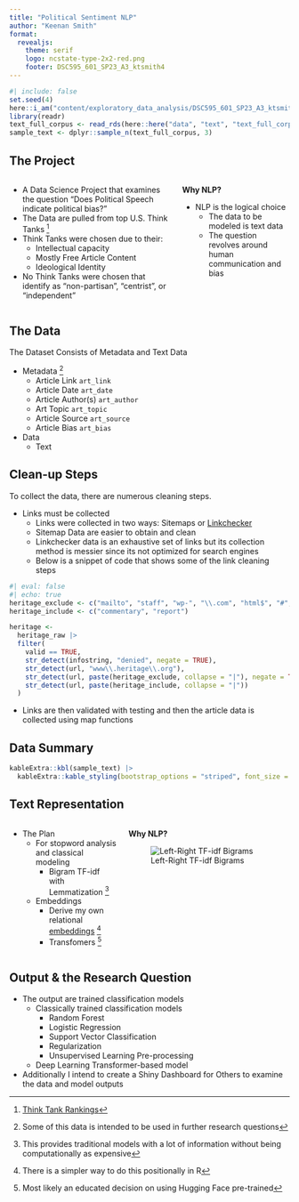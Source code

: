 ```yaml
---
title: "Political Sentiment NLP"
author: "Keenan Smith"
format:
  revealjs:
    theme: serif
    logo: ncstate-type-2x2-red.png
    footer: DSC595_601_SP23_A3_ktsmith4
---
```


```r
#| include: false
set.seed(4)
here::i_am("content/exploratory_data_analysis/DSC595_601_SP23_A3_ktsmith4.qmd")
library(readr)
text_full_corpus <- read_rds(here::here("data", "text", "text_full_corpus.rds"))
sample_text <- dplyr::sample_n(text_full_corpus, 3)
```



## The Project {.smaller}

:::: {.columns}

::: {.column width="60%"}

- A Data Science Project that examines the question "Does Political Speech indicate political bias?"
- The Data are pulled from top U.S. Think Tanks ^[[Think Tank Rankings](https://academicinfluence.com/inflection/study-guides/influential-think-tanks)]
- Think Tanks were chosen due to their:
  - Intellectual capacity
  - Mostly Free Article Content
  - Ideological Identity
- No Think Tanks were chosen that identify as "non-partisan", "centrist", or "independent"

:::


::: {.column width="40%"}

**Why NLP?**

- NLP is the logical choice
  - The data to be modeled is text data
  - The question revolves around human communication and bias

:::

::::

## The Data {.smaller}

The Dataset Consists of Metadata and Text Data

- Metadata ^[Some of this data is intended to be used in further research questions]
  - Article Link `art_link`
  - Article Date `art_date`
  - Article Author(s) `art_author`
  - Art Topic `art_topic`
  - Article Source `art_source`
  - Article Bias `art_bias`
- Data
  - Text

## Clean-up Steps {.smaller}

To collect the data, there are numerous cleaning steps. 

- Links must be collected
  - Links were collected in two ways: Sitemaps or [Linkchecker](https://linkchecker.github.io/linkchecker/)
  - Sitemap Data are easier to obtain and clean
  - Linkchecker data is an exhaustive set of links but its collection method is messier since its not optimized for search engines
  - Below is a snippet of code that shows some of the link cleaning steps
  
```r
#| eval: false
#| echo: true
heritage_exclude <- c("mailto", "staff", "wp-", "\\.com", "html$", "#", "\\?", "%", "=")
heritage_include <- c("commentary", "report")

heritage <-
  heritage_raw |>
  filter(
    valid == TRUE,
    str_detect(infostring, "denied", negate = TRUE),
    str_detect(url, "www\\.heritage\\.org"),
    str_detect(url, paste(heritage_exclude, collapse = "|"), negate = TRUE),
    str_detect(url, paste(heritage_include, collapse = "|"))
  )
```

- Links are then validated with testing and then the article data is collected using map functions

::: footer
:::

## Data Summary {.scrollable}

```r
kableExtra::kbl(sample_text) |>
  kableExtra::kable_styling(bootstrap_options = "striped", font_size = 7)
```

## Text Representation {.smaller}

:::: {.columns}

::: {.column width="40%"}

- The Plan
  - For stopword analysis and classical modeling
    - Bigram TF-idf with Lemmatization ^[This provides traditional models with a lot of information without being computationally as expensive]
  - Embeddings
    - Derive my own relational [embeddings](https://smltar.com/embeddings.html) ^[There is a simpler way to do this positionally in R]
    - Transfomers ^[Most likely an educated decision on using Hugging Face pre-trained]

:::


::: {.column width="60%"}

**Why NLP?**

![Left-Right TF-idf Bigrams](leftright_bigram.png)

:::

::::


## Output & the Research Question {.smaller}

- The output are trained classification models
  - Classically trained classification models
    - Random Forest
    - Logistic Regression
    - Support Vector Classification
    - Regularization
    - Unsupervised Learning Pre-processing
  - Deep Learning Transformer-based model
- Additionally I intend to create a Shiny Dashboard for Others to examine the data and model outputs



